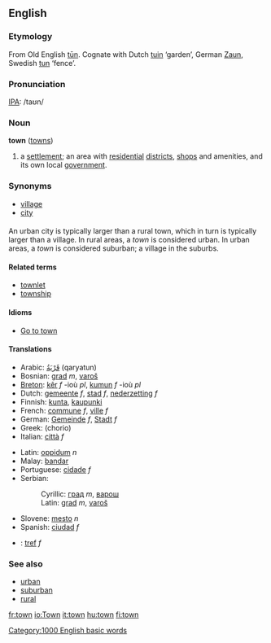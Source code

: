 ==English==
===Etymology===
From Old English [[tun|tūn]].  Cognate with Dutch [[tuin]] ‘garden’, German [[Zaun]], Swedish [[tun]] ‘fence’.

===Pronunciation===
[[IPA]]: /taʊn/

===Noun===
'''town''' ([[towns]])
#a [[settlement]]; an area with [[residential]] [[district]]s, [[shop]]s and amenities, and its own local [[government]].

===Synonyms===
*[[village]]
*[[city]]

===={{usage}}====
An urban city is typically larger than a rural town, which in turn is typically larger than a village.  In rural areas, a ''town'' is considered urban.  In urban areas, a ''town'' is considered suburban; a village in the suburbs.

====Related terms====
*[[townlet]]
*[[township]]

====Idioms====
*[[Go to town]]

====Translations====
{{top}}
*Arabic: [[قَرْيَةُ]] (qaryatun)
*Bosnian: [[grad#Bosnian|grad]] ''m'', [[varoš]]
*[[Breton]]: [[kêr]] ''f'' -ioù ''pl'', [[kumun]] ''f'' -ioù ''pl''
*Dutch: [[gemeente]] ''f'', [[stad]] ''f'', [[nederzetting]] ''f''
*Finnish: [[kunta]], [[kaupunki]]
*French: [[commune]] ''f'', [[ville]] ''f''
*German: [[Gemeinde]] ''f'', [[Stadt]] ''f''
*Greek: (chorio)
*Italian: [[città]] ''f''
{{mid}}
*Latin: [[oppidum]] ''n''
*Malay: [[bandar]]
*Portuguese: [[cidade]] ''f''
*Serbian:
*:Cyrillic: [[град#Serbian|град]] ''m'', [[варош]]
*:Latin: [[grad]] ''m'', [[varoš]]
*Slovene: [[mesto]] ''n''
*Spanish: [[ciudad]] ''f''
*{{cy}}: [[tref]] ''f''
{{bottom}}

===See also===
*[[urban]]
*[[suburban]]
*[[rural]]

[[Category:1000 English basic words]]

[[fr:town]]
[[io:Town]]
[[it:town]]
[[hu:town]]
[[fi:town]]